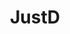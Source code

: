 ---
title: "JustD"
description: "Lorem ipsum dolor sit amet consectetur adipisicing elit. Similique, architecto blanditiis nam nemo, at officiis repudiandae ipsa esse distinctio labore quaerat eveniet possimus, voluptas sint. Voluptates in quos et vel."
twitter: "getjustd"
site: "https://getjustd.com"
github: "https://github.com/getjustd"
image: "https://github.com/getjustd.png"
category: ["Design System"]
---